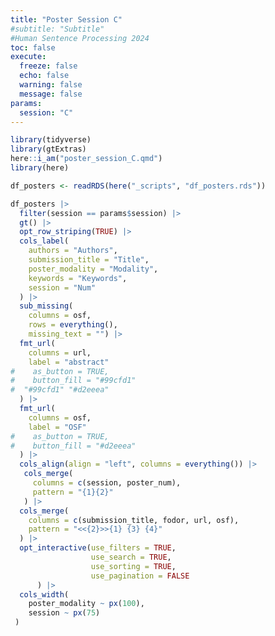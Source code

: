 ```yaml
---
title: "Poster Session C"
#subtitle: "Subtitle"
#Human Sentence Processing 2024
toc: false
execute: 
  freeze: false
  echo: false
  warning: false
  message: false
params:
  session: "C"
---
```


```r
library(tidyverse)
library(gtExtras)
here::i_am("poster_session_C.qmd")
library(here)
```

```r
df_posters <- readRDS(here("_scripts", "df_posters.rds"))
```

```r
df_posters |> 
  filter(session == params$session) |> 
  gt() |> 
  opt_row_striping(TRUE) |> 
  cols_label(
    authors = "Authors",
    submission_title = "Title",
    poster_modality = "Modality",
    keywords = "Keywords",
    session = "Num"
  ) |>
  sub_missing(
    columns = osf,
    rows = everything(),
    missing_text = "") |> 
  fmt_url(
    columns = url,
    label = "abstract"
#    as_button = TRUE,
#    button_fill = "#99cfd1"
#  "#99cfd1" "#d2eeea"
  ) |> 
  fmt_url(
    columns = osf,
    label = "OSF"
#    as_button = TRUE,
#    button_fill = "#d2eeea"
  ) |> 
  cols_align(align = "left", columns = everything()) |> 
   cols_merge(
     columns = c(session, poster_num),
     pattern = "{1}{2}"
   ) |> 
  cols_merge(
    columns = c(submission_title, fodor, url, osf),
    pattern = "<<{2}>>{1} {3} {4}"
  ) |> 
  opt_interactive(use_filters = TRUE, 
                  use_search = TRUE,
                  use_sorting = TRUE,
                  use_pagination = FALSE
      ) |> 
  cols_width(
    poster_modality ~ px(100),
    session ~ px(75)
 ) 

```
